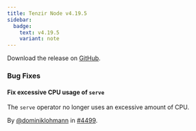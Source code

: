 ```yaml
---
title: Tenzir Node v4.19.5
sidebar:
  badge:
    text: v4.19.5
    variant: note
---
```


Download the release on [GitHub](https://github.com/tenzir/tenzir/releases/tag/v4.19.5).

### Bug Fixes

#### Fix excessive CPU usage of `serve`

The `serve` operator no longer uses an excessive amount of CPU.

By [@dominiklohmann](https://github.com/dominiklohmann) in [#4499](https://github.com/tenzir/tenzir/pull/4499).
